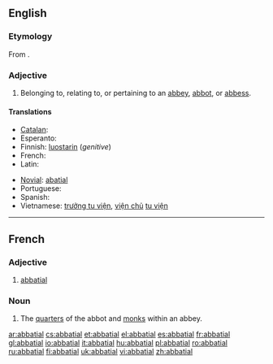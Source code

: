 ==English==

===Etymology===
From {{etyl|LL.}} {{term|abbatialis|abbātiālis|abbatial|lang=la}}.

===Adjective===
{{en-adj}}

# Belonging to, relating to, or pertaining to an [[abbey]], [[abbot]], or [[abbess]].

====Translations====
{{trans-top|belonging to an abbey}}
* [[Catalan]]: {{t+|ca|abacial}}
* Esperanto: {{t|eo|abata}}
* Finnish: [[luostari|luostarin]] (''genitive'')
* French: {{t+|fr|abbatial}}
* Latin: {{t-|la|abbatialis|alt=abbātiālis}}
{{trans-mid}}
* [[Novial]]: [[abatial]]
* Portuguese: {{t+|pt|abbacial}}
* Spanish: {{t+|es|abacial}}
* Vietnamese: [[trưởng tu viện]], [[viện chủ]] [[tu viện]]
{{trans-bottom}}

----

==French==

===Adjective===
{{fr-adj|mp=abbatiaux}}

# [[abbatial#English|abbatial]]

===Noun===
{{fr-noun|m|plural=abbatiaux}}

# The [[quarters]] of the abbot and [[monk]]s within an abbey.

[[ar:abbatial]]
[[cs:abbatial]]
[[et:abbatial]]
[[el:abbatial]]
[[es:abbatial]]
[[fr:abbatial]]
[[gl:abbatial]]
[[io:abbatial]]
[[it:abbatial]]
[[hu:abbatial]]
[[pl:abbatial]]
[[ro:abbatial]]
[[ru:abbatial]]
[[fi:abbatial]]
[[uk:abbatial]]
[[vi:abbatial]]
[[zh:abbatial]]